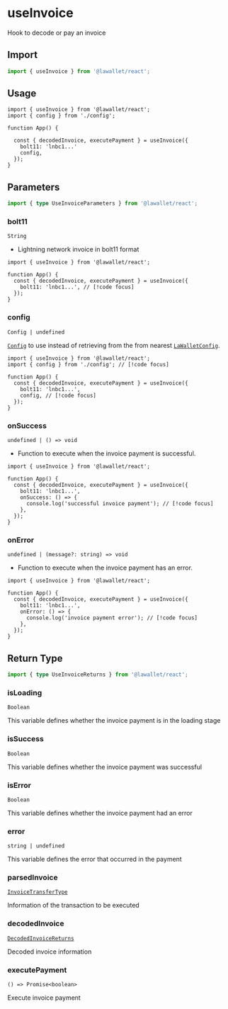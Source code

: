 # useInvoice

Hook to decode or pay an invoice

## Import

```ts
import { useInvoice } from '@lawallet/react';
```

## Usage

```tsx filename="index.tsx"
import { useInvoice } from '@lawallet/react';
import { config } from './config';

function App() {

  const { decodedInvoice, executePayment } = useInvoice({
    bolt11: 'lnbc1...'
    config,
  });
}
```

## Parameters

```ts
import { type UseInvoiceParameters } from '@lawallet/react';
```

### bolt11

`String`

- Lightning network invoice in bolt11 format

```tsx [index.tsx]
import { useInvoice } from '@lawallet/react';

function App() {
  const { decodedInvoice, executePayment } = useInvoice({
    bolt11: 'lnbc1...', // [!code focus]
  });
}
```

### config

`Config | undefined`

[`Config`](/react/createConfig#config) to use instead of retrieving from the from nearest [`LaWalletConfig`](/react/LaWalletConfig).

```tsx [index.tsx]
import { useInvoice } from '@lawallet/react';
import { config } from './config'; // [!code focus]

function App() {
  const { decodedInvoice, executePayment } = useInvoice({
    bolt11: 'lnbc1...',
    config, // [!code focus]
  });
}
```

### onSuccess

`undefined | () => void`

- Function to execute when the invoice payment is successful.

```tsx [index.tsx]
import { useInvoice } from '@lawallet/react';

function App() {
  const { decodedInvoice, executePayment } = useInvoice({
    bolt11: 'lnbc1...',
    onSuccess: () => {
      console.log('successful invoice payment'); // [!code focus]
    },
  });
}
```

### onError

`undefined | (message?: string) => void`

- Function to execute when the invoice payment has an error.

```tsx [index.tsx]
import { useInvoice } from '@lawallet/react';

function App() {
  const { decodedInvoice, executePayment } = useInvoice({
    bolt11: 'lnbc1...',
    onError: () => {
      console.log('invoice payment error'); // [!code focus]
    },
  });
}
```

## Return Type

```ts
import { type UseInvoiceReturns } from '@lawallet/react';
```

### isLoading

`Boolean`

This variable defines whether the invoice payment is in the loading stage

### isSuccess

`Boolean`

This variable defines whether the invoice payment was successful

### isError

`Boolean`

This variable defines whether the invoice payment had an error

### error

`string | undefined`

This variable defines the error that occurred in the payment

### parsedInvoice

[`InvoiceTransferType`](/react/glossary/types#invoicetransfertype)

Information of the transaction to be executed

### decodedInvoice

[`DecodedInvoiceReturns`](/react/glossary/types#decodedinvoicereturns)

Decoded invoice information

### executePayment

`() => Promise<boolean>`

Execute invoice payment
